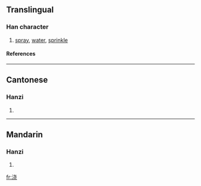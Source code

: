 {{see|澆}}

==Translingual==
===Han character===
{{Han char|rn=85|rad=水|as=06|sn=9|four=|canj=水十心山 (EJPU)}}
# [[spray]], [[water]], [[sprinkle]]
====References====
{{Han ref|kx=0623.171|hdz=31605.080|uh=6D47|ud=27975}}

----
==Cantonese==
===Hanzi===
{{yue-hanzi|jyut=|y=hiu1, giu1}}
# {{defn|Cantonese}}

----
==Mandarin==
===Hanzi===
{{cmn-hanzi|tra=澆|pin=[[ào]] ([[ao4]]), [[jiāo]] ([[jiao1]])|wg=ao<sup>4</sup>, chiao<sup>1</sup>}}
# {{defn|Mandarin}}

[[fr:浇]]